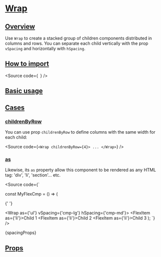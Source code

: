

<Meta of={Stories} />

# [Wrap](#wrap)

## [Overview](#overview)

Use `Wrap` to create a stacked group of children components distributed
in columns and rows. You can separate each child vertically with the prop `vSpacing`
and horizontally with `hSpacing`.

## [How to import](#how-to-import)

<Source
  code={`
`}
/>

## [Basic usage](#basic-usage)

<Canvas of={Stories.Base} />

## [Cases](#cases)

### [childrenByRow](#childrenbyrow)

You can use prop `childrenByRow` to define columns with the same width for each child:

<Source
  code={`
<Wrap childrenByRow={4}>
  ...
</Wrap>
`}
/>

### [as](#as)

Likewise, its `as` property allow this component to be rendered as any HTML tag:
'div', 'li', 'section'... etc.

<Source
  code={`

const MyFlexCmp = () => (

{' '}

<Wrap as={'ul'} vSpacing={'cmp-lg'} hSpacing={'cmp-md'}>
  <FlexItem as={'li'}>Child 1</FlexItem>
  <FlexItem as={'li'}>Child 2</FlexItem>
  <FlexItem as={'li'}>Child 3</FlexItem>
</Wrap>
); `} />

<Markdown>{spacingProps}</Markdown>

## [Props](#props)

<ArgTypes of={Stories} />
